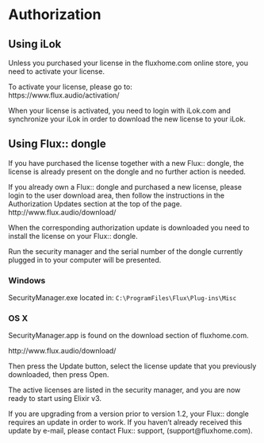 # Authorization

## Using iLok

Unless you purchased your license in the fluxhome.com online store, you need to activate your license.

To activate your license, please go to:  
https://www.flux.audio/activation/

When your license is activated, you need to login with iLok.com and synchronize your iLok in order to download the
new license to your iLok.

## Using Flux:: dongle

If you have purchased the license together with a new Flux:: dongle, the license is already present on the dongle
and no further action is needed.

If you already own a Flux:: dongle and purchased a new license, please login to the user download area, then follow
the instructions in the Authorization Updates section at the top of the page.
http://www.flux.audio/download/

When the corresponding authorization update is downloaded you need to install the license on your Flux:: dongle.

Run the security manager and the serial number of the dongle currently plugged in to your computer will be
presented.

### Windows

SecurityManager.exe located in: <code>C:\\ProgramFiles\\Flux\\Plug-ins\\Misc</code>

### OS X

SecurityManager.app is found on the download section of fluxhome.com.

http://www.flux.audio/download/

Then press the Update button, select the license update that you previously downloaded, then press Open.

The active licenses are listed in the security manager, and you are now ready to start using Elixir v3.

If you are upgrading from a version prior to version 1.2, your Flux:: dongle requires an update in order to work. If
you haven’t already received this update by e-mail, please contact Flux:: support, (support@fluxhome.com).
